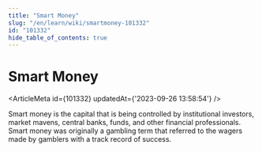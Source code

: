 ```yaml
---
title: "Smart Money"
slug: "/en/learn/wiki/smartmoney-101332"
id: "101332"
hide_table_of_contents: true
---
```



# Smart Money

<ArticleMeta id={101332} updatedAt={'2023-09-26 13:58:54'} />
<div className='border-solid border-b border-t-0 my-4 border-[var(--ifm-color-gray-300)]' />

Smart money is the capital that is being controlled by institutional investors, market mavens, central banks, funds, and other financial professionals. Smart money was originally a gambling term that referred to the wagers made by gamblers with a track record of success.
